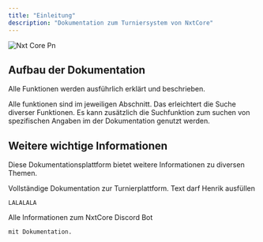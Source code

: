 ```yaml
---
title: "Einleitung"
description: "Dokumentation zum Turniersystem von NxtCore"
---
```


![Nxt Core Pn](/images/NxtCore.png)

## Aufbau der Dokumentation

Alle Funktionen werden ausführlich erklärt und beschrieben.

<CardGroup cols={2}>
  <Card title="Inhaltsverzeichnis" icon="list" horizontal href="/inhaltsverzeichnis">
    Alle funktionen sind im jeweiligen Abschnitt. Das erleichtert die Suche diverser Funktionen.
  </Card>
  <Card title="Suchfunktion" icon="magnifying-glass" horizontal>
    Es kann zusätzlich die Suchfunktion zum suchen von spezifischen Angaben im der Dokumentation genutzt werden.
  </Card>
</CardGroup>

## Weitere wichtige Informationen

Diese Dokumentationsplattform bietet weitere Informationen zu diversen Themen.

<CardGroup cols={2}>
  <Card title="NxtCore Turnierplattform" icon="circle-info" horizontal href="/Turnierplattform">
    Vollständige Dokumentation zur Turnierplattform.
  </Card>
  <Card title="NxtCore Tournament API" icon="code" horizontal href="https://mintlify.com/docs/api-playground/openapi">
    Text darf Henrik ausfüllen

    LALALALA
  </Card>
  <Card title="Discord Bot" icon="user-robot" horizontal href="discordbot">
    Alle Informationen zum NxtCore Discord Bot

    mit Dokumentation.
  </Card>
</CardGroup>